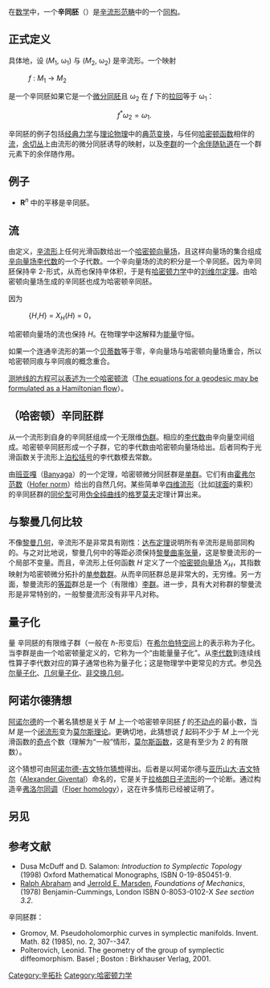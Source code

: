 {{Link style|time=2015-12-12T06:12:41+00:00}}
在[[数学|数学]]中，一个'''辛同胚'''（{{lang|en|symplectomorphism}}）是[[辛流形|辛流形]][[范畴_(数学)|范畴]]中的一个[[同构|同构]]。

==正式定义==

具体地，设 (''M''<sub>1</sub>, ω<sub>1</sub>) 与 (''M''<sub>2</sub>, ω<sub>2</sub>) 是辛流形。一个映射

:''f'' : ''M''<sub>1</sub> → ''M''<sub>2</sub> 

是一个辛同胚如果它是一个[[微分同胚|微分同胚]]且 ω<sub>2</sub> 在 ''f'' 下的[[拉回_(微分几何)|拉回]]等于 ω<sub>1</sub>：
:<math>f^{*}\omega_2 = \omega_1.\,</math>

辛同胚的例子包括[[经典力学|经典力学]]与[[理论物理|理论物理]]中的[[正则变换|典范变换]]，与任何[[哈密顿函数|哈密顿函数]]相伴的[[流_(数学)|流]]，[[余切丛|余切丛]]上由流形的微分同胚诱导的映射，以及[[李群|李群]]的一个[[余伴随轨道|余伴随轨道]]在一个群元素下的余伴随作用。
== 例子 ==
* <math>\mathbf{R}^n</math> 中的平移是辛同胚。

==流==

由定义，[[辛流形|辛流形]]上任何光滑函数给出一个[[哈密顿向量场|哈密顿向量场]]，且这样向量场的集合组成[[辛向量场|辛向量场]][[李代数|李代数]]的一个子代数。一个辛向量场的流的积分是一个辛同胚。因为辛同胚保持辛 2-形式，从而也保持辛体积，于是有[[哈密顿力学|哈密顿力学]]中的[[刘维尔定理_(哈密顿力学)|刘维尔定理]]。由哈密顿向量场生成的辛同胚也成为哈密顿辛同胚。

因为

:{''H'',''H''} = ''X''<sub>''H''</sub>(''H'') = 0，

哈密顿向量场的流也保持 ''H''。在物理学中这解释为[[能量|能量]]守恒。

如果一个连通辛流形的第一个[[贝蒂数|贝蒂数]]等于零，辛向量场与哈密顿向量场重合，所以哈密顿同痕与辛同痕的概念重合。

[[测地线作为哈密顿流|测地线的方程可以表述为一个哈密顿流]]（[[:en:Geodesics_as_Hamiltonian_flows|The equations for a geodesic may be formulated as a Hamiltonian flow]]）。

== （哈密顿）辛同胚群 ==

从一个流形到自身的辛同胚组成一个无限维[[伪群|伪群]]。相应的[[李代数|李代数]]由辛向量空间组成。哈密顿辛同胚形成一个子群，它的李代数由哈密顿向量场给出。后者同构于光滑函数关于流形上[[泊松括号|泊松括号]]的李代数模去常数。

由[[奥古斯汀·班亚嘎|班亚嘎]]（[[:en:Augustin_Banyaga|Banyaga]]）的一个定理，哈密顿微分同胚群是[[单李群|单群]]。它们有由[[霍弗尔范数|霍弗尔范数]]（[[:en:Hofer_norm|Hofer norm]]）给出的自然几何。某些简单辛[[四维流形|四维流形]]（比如[[球面|球面]]的乘积）的辛同胚群的[[同伦型|同伦型]]可用[[伪全纯曲线|伪全纯曲线]]的[[米凯尔·格罗莫夫|格罗莫夫]]定理计算出来。

==与黎曼几何比较==

不像[[黎曼几何|黎曼几何]]，辛流形不是非常具有刚性：[[达布定理_(微分几何)|达布定理]]说明所有辛流形是局部同构的。与之对比地说，黎曼几何中的等距必须保持[[黎曼曲率张量|黎曼曲率张量]]，这是黎曼流形的一个局部不变量。而且，辛流形上任何函数 ''H'' 定义了一个[[哈密顿向量场|哈密顿向量场]] ''X''<sub>''H''</sub>，其指数映射为哈密顿微分拓扑的[[单参数群|单参数群]]。从而辛同胚群总是非常大的，无穷维。另一方面，黎曼流形的[[等距|等距]]群总是一个（有限维）[[李群|李群]]。进一步，具有大对称群的黎曼流形是非常特别的，一般黎曼流形没有非平凡对称。

==量子化==
量
辛同胚的有限维子群（一般在 <math>\hbar</math>-形变后）在[[希尔伯特空间|希尔伯特空间]]上的表示称为子化。当李群是由一个哈密顿量定义的，它称为一个“由能量量子化”。从[[李代数|李代数]]到连续线性算子李代数对应的算子通常也称为量子化；这是物理学中更常见的方式。参见[[外尔量子化|外尔量子化]]、[[几何量子化|几何量子化]]、[[非交换几何|非交换几何]]。

==阿诺尔德猜想==

[[弗拉基米尔·阿诺尔德|阿诺尔德]]的一个著名猜想是关于 ''M'' 上一个哈密顿辛同胚 ''f'' 的[[不动点|不动点]]的最小数，当 ''M'' 是一个[[闭流形|闭流形]]变为[[莫尔斯理论|莫尔斯理论]]。更确切地，此猜想说 ''f'' 起码不少于 ''M'' 上一个光滑函数的[[奇点|奇点]]个数（理解为“一般”情形，[[莫尔斯函数|莫尔斯函数]]，这是有至少为 2 的有限数）。

这个猜想可由[[阿诺尔德-吉文特尔猜想|阿诺尔德-吉文特尔猜想]]得出。后者是以阿诺尔德与[[亚历山大·吉文特尔|亚历山大·吉文特尔]]（[[:en:Alexander_Givental|Alexander Givental]]）命名的，它是关于[[拉格朗日子流形|拉格朗日子流形]]的一个论断。通过构造辛[[弗洛尔同调|弗洛尔同调]]（[[:en:Floer_homology|Floer homology]]），这在许多情形已经被证明了。

== 另见 ==
{{portal|数学|Nuvola_apps_edu_mathematics_blue-p.svg}}


== 参考文献 ==

* Dusa McDuff and D. Salamon: ''Introduction to Symplectic Topology'' (1998) Oxford Mathematical Monographs, ISBN 0-19-850451-9.
* [[Ralph_Abraham|Ralph Abraham]] and [[Jerrold_E._Marsden|Jerrold E. Marsden]], ''Foundations of Mechanics'', (1978) Benjamin-Cummings, London ISBN 0-8053-0102-X ''See section 3.2''.

;辛同胚群：
* Gromov, M. Pseudoholomorphic curves in symplectic manifolds.  Invent. Math.  82  (1985),  no. 2, 307--347. 
* Polterovich, Leonid.  The geometry of the group of symplectic diffeomorphism.  Basel ; Boston : Birkhauser Verlag, 2001.

[[Category:辛拓扑|Category:辛拓扑]]
[[Category:哈密顿力学|Category:哈密顿力学]]